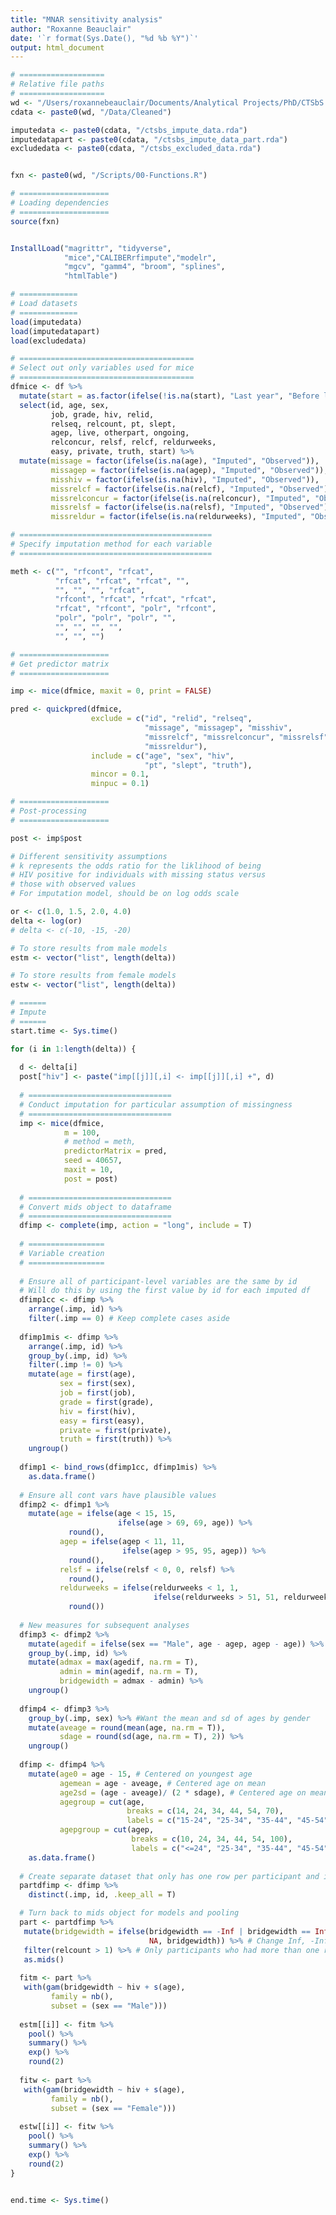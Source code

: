 ```yaml
---
title: "MNAR sensitivity analysis"
author: "Roxanne Beauclair"
date: '`r format(Sys.Date(), "%d %b %Y")`'
output: html_document
---
```


```r
# ===================
# Relative file paths
# ===================
wd <- "/Users/roxannebeauclair/Documents/Analytical Projects/PhD/CTSbS Age Mixing/Analysis"
cdata <- paste0(wd, "/Data/Cleaned")

imputedata <- paste0(cdata, "/ctsbs_impute_data.rda")
imputedatapart <- paste0(cdata, "/ctsbs_impute_data_part.rda")
excludedata <- paste0(cdata, "/ctsbs_excluded_data.rda")


fxn <- paste0(wd, "/Scripts/00-Functions.R")

# ====================
# Loading dependencies
# ====================
source(fxn)


InstallLoad("magrittr", "tidyverse", 
            "mice","CALIBERrfimpute","modelr",
            "mgcv", "gamm4", "broom", "splines", 
            "htmlTable")

# =============
# Load datasets
# =============
load(imputedata)
load(imputedatapart)
load(excludedata)

```

```r

# =======================================
# Select out only variables used for mice
# =======================================
dfmice <- df %>%
  mutate(start = as.factor(ifelse(!is.na(start), "Last year", "Before last year"))) %>%
  select(id, age, sex,  
         job, grade, hiv, relid, 
         relseq, relcount, pt, slept, 
         agep, live, otherpart, ongoing, 
         relconcur, relsf, relcf, reldurweeks,
         easy, private, truth, start) %>%
  mutate(missage = factor(ifelse(is.na(age), "Imputed", "Observed")),
         missagep = factor(ifelse(is.na(agep), "Imputed", "Observed")),
         misshiv = factor(ifelse(is.na(hiv), "Imputed", "Observed")),
         missrelcf = factor(ifelse(is.na(relcf), "Imputed", "Observed")),
         missrelconcur = factor(ifelse(is.na(relconcur), "Imputed", "Observed")),
         missrelsf = factor(ifelse(is.na(relsf), "Imputed", "Observed")),
         missreldur = factor(ifelse(is.na(reldurweeks), "Imputed", "Observed")))

# ===========================================
# Specify imputation method for each variable
# ===========================================

meth <- c("", "rfcont", "rfcat", 
          "rfcat", "rfcat", "rfcat", "",
          "", "", "", "rfcat",
          "rfcont", "rfcat", "rfcat", "rfcat",
          "rfcat", "rfcont", "polr", "rfcont",
          "polr", "polr", "polr", "",
          "", "", "", "",
          "", "", "")

# ====================
# Get predictor matrix
# ====================

imp <- mice(dfmice, maxit = 0, print = FALSE)

pred <- quickpred(dfmice,
                  exclude = c("id", "relid", "relseq",
                              "missage", "missagep", "misshiv",
                              "missrelcf", "missrelconcur", "missrelsf",
                              "missreldur"),
                  include = c("age", "sex", "hiv",
                              "pt", "slept", "truth"),
                  mincor = 0.1,
                  minpuc = 0.1)

# ====================
# Post-processing
# ====================

post <- imp$post

# Different sensitivity assumptions
# k represents the odds ratio for the liklihood of being
# HIV positive for individuals with missing status versus
# those with observed values
# For imputation model, should be on log odds scale

or <- c(1.0, 1.5, 2.0, 4.0)
delta <- log(or)
# delta <- c(-10, -15, -20)

# To store results from male models
estm <- vector("list", length(delta))

# To store results from female models
estw <- vector("list", length(delta))

```


```r
# ======
# Impute
# ======
start.time <- Sys.time()

for (i in 1:length(delta)) {
  
  d <- delta[i]
  post["hiv"] <- paste("imp[[j]][,i] <- imp[[j]][,i] +", d)
  
  # ================================
  # Conduct imputation for particular assumption of missingness
  # ================================
  imp <- mice(dfmice, 
            m = 100,
            # method = meth,
            predictorMatrix = pred,
            seed = 40657,
            maxit = 10,
            post = post)
  
  # ================================
  # Convert mids object to dataframe
  # ================================
  dfimp <- complete(imp, action = "long", include = T)
  
  # =================
  # Variable creation
  # =================
  
  # Ensure all of participant-level variables are the same by id
  # Will do this by using the first value by id for each imputed df
  dfimp1cc <- dfimp %>%
    arrange(.imp, id) %>%
    filter(.imp == 0) # Keep complete cases aside
  
  dfimp1mis <- dfimp %>%
    arrange(.imp, id) %>%
    group_by(.imp, id) %>%
    filter(.imp != 0) %>%
    mutate(age = first(age),
           sex = first(sex),
           job = first(job),
           grade = first(grade),
           hiv = first(hiv),
           easy = first(easy),
           private = first(private),
           truth = first(truth)) %>%
    ungroup()
  
  dfimp1 <- bind_rows(dfimp1cc, dfimp1mis) %>%
    as.data.frame()
  
  # Ensure all cont vars have plausible values 
  dfimp2 <- dfimp1 %>%
    mutate(age = ifelse(age < 15, 15, 
                        ifelse(age > 69, 69, age)) %>%
             round(),
           agep = ifelse(agep < 11, 11, 
                         ifelse(agep > 95, 95, agep)) %>%
             round(),
           relsf = ifelse(relsf < 0, 0, relsf) %>%
             round(),
           reldurweeks = ifelse(reldurweeks < 1, 1,
                                ifelse(reldurweeks > 51, 51, reldurweeks)) %>%
             round())
  
  # New measures for subsequent analyses
  dfimp3 <- dfimp2 %>%
    mutate(agedif = ifelse(sex == "Male", age - agep, agep - age)) %>%
    group_by(.imp, id) %>%
    mutate(admax = max(agedif, na.rm = T),
           admin = min(agedif, na.rm = T),
           bridgewidth = admax - admin) %>%
    ungroup() 
  
  dfimp4 <- dfimp3 %>%
    group_by(.imp, sex) %>% #Want the mean and sd of ages by gender
    mutate(aveage = round(mean(age, na.rm = T)),
           sdage = round(sd(age, na.rm = T), 2)) %>%
    ungroup()
  
  dfimp <- dfimp4 %>%
    mutate(age0 = age - 15, # Centered on youngest age
           agemean = age - aveage, # Centered age on mean
           age2sd = (age - aveage)/ (2 * sdage), # Centered age on mean, then scaled by 2SD
           agegroup = cut(age,
                          breaks = c(14, 24, 34, 44, 54, 70),
                          labels = c("15-24", "25-34", "35-44", "45-54", "55-70")),
           agepgroup = cut(agep, 
                           breaks = c(10, 24, 34, 44, 54, 100),
                           labels = c("<=24", "25-34", "35-44", "45-54", ">=55"))) %>%
    as.data.frame()
  
  # Create separate dataset that only has one row per participant and imputation
  partdfimp <- dfimp %>%
    distinct(.imp, id, .keep_all = T)

  # Turn back to mids object for models and pooling
  part <- partdfimp %>% 
   mutate(bridgewidth = ifelse(bridgewidth == -Inf | bridgewidth == Inf, 
                               NA, bridgewidth)) %>% # Change Inf, -Inf from CC data to NA
   filter(relcount > 1) %>% # Only participants who had more than one rel
   as.mids() 
  
  fitm <- part %>%
   with(gam(bridgewidth ~ hiv + s(age),
         family = nb(),
         subset = (sex == "Male")))
  
  estm[[i]] <- fitm %>%
    pool() %>%
    summary() %>%
    exp() %>%
    round(2)
  
  fitw <- part %>%
   with(gam(bridgewidth ~ hiv + s(age),
         family = nb(),
         subset = (sex == "Female")))
  
  estw[[i]] <- fitw %>%
    pool() %>%
    summary() %>%
    exp() %>%
    round(2)
}


end.time <- Sys.time()
```




